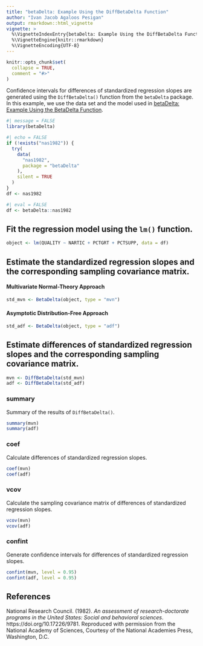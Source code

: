 ```yaml
---
title: "betaDelta: Example Using the DiffBetaDelta Function"
author: "Ivan Jacob Agaloos Pesigan"
output: rmarkdown::html_vignette
vignette: >
  %\VignetteIndexEntry{betaDelta: Example Using the DiffBetaDelta Function}
  %\VignetteEngine{knitr::rmarkdown}
  %\VignetteEncoding{UTF-8}
---
```


```r
knitr::opts_chunk$set(
  collapse = TRUE,
  comment = "#>"
)
```

Confidence intervals for
differences of standardized regression slopes
are generated using
the `DiffBetaDelta()` function from the `betaDelta` package.
In this example,
we use the data set and the model used in
[betaDelta: Example Using the BetaDelta Function](example_beta_delta.html).

```r
#| message = FALSE
library(betaDelta)
```

```r
#| echo = FALSE
if (!exists("nas1982")) {
  try(
    data(
      "nas1982",
      package = "betaDelta"
    ),
    silent = TRUE
  )
}
df <- nas1982
```

```r
#| eval = FALSE
df <- betaDelta::nas1982
```

## Fit the regression model using the `lm()` function.

```r
object <- lm(QUALITY ~ NARTIC + PCTGRT + PCTSUPP, data = df)
```

## Estimate the standardized regression slopes and the corresponding sampling covariance matrix.

#### Multivariate Normal-Theory Approach

```r
std_mvn <- BetaDelta(object, type = "mvn")
```

#### Asymptotic Distribution-Free Approach

```r
std_adf <- BetaDelta(object, type = "adf")
```

## Estimate differences of standardized regression slopes and the corresponding sampling covariance matrix.

```r
mvn <- DiffBetaDelta(std_mvn)
adf <- DiffBetaDelta(std_adf)
```

### summary

Summary of the results of `DiffBetaDelta()`.

```r
summary(mvn)
summary(adf)
```

### coef

Calculate differences of standardized regression slopes.

```r
coef(mvn)
coef(adf)
```

### vcov

Calculate the sampling covariance matrix of differences of standardized regression slopes.

```r
vcov(mvn)
vcov(adf)
```

### confint

Generate confidence intervals for differences of standardized regression slopes.

```r
confint(mvn, level = 0.95)
confint(adf, level = 0.95)
```

## References

National Research Council. (1982).
*An assessment of research-doctorate programs in the United States: Social and behavioral sciences*.
https://doi.org/10.17226/9781.
Reproduced with permission from the National Academy of Sciences,
Courtesy of the National Academies Press, Washington, D.C.
